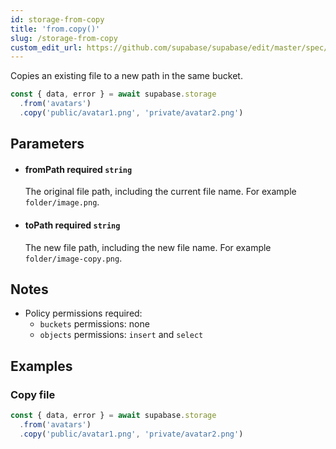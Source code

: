 ```yaml
---
id: storage-from-copy
title: 'from.copy()'
slug: /storage-from-copy
custom_edit_url: https://github.com/supabase/supabase/edit/master/spec/supabase_js_v2_legacy.yml
---
```



Copies an existing file to a new path in the same bucket.

```js
const { data, error } = await supabase.storage
  .from('avatars')
  .copy('public/avatar1.png', 'private/avatar2.png')
```

## Parameters

<ul className="method-list-group">
  
<li className="method-list-item">
  <h4 className="method-list-item-label">
    <span className="method-list-item-label-name">
      fromPath
    </span>
    <span className="method-list-item-label-badge required">
      required
    </span>
    <span className="method-list-item-validation">
      <code>string</code>
    </span>
  </h4>
  <div class="method-list-item-description">

The original file path, including the current file name. For example `folder/image.png`.

  </div>
  
</li>

<li className="method-list-item">
  <h4 className="method-list-item-label">
    <span className="method-list-item-label-name">
      toPath
    </span>
    <span className="method-list-item-label-badge required">
      required
    </span>
    <span className="method-list-item-validation">
      <code>string</code>
    </span>
  </h4>
  <div class="method-list-item-description">

The new file path, including the new file name. For example `folder/image-copy.png`.

  </div>
  
</li>

</ul>

## Notes

- Policy permissions required:
  - `buckets` permissions: none
  - `objects` permissions: `insert` and `select`

## Examples

### Copy file

```js
const { data, error } = await supabase.storage
  .from('avatars')
  .copy('public/avatar1.png', 'private/avatar2.png')
```
